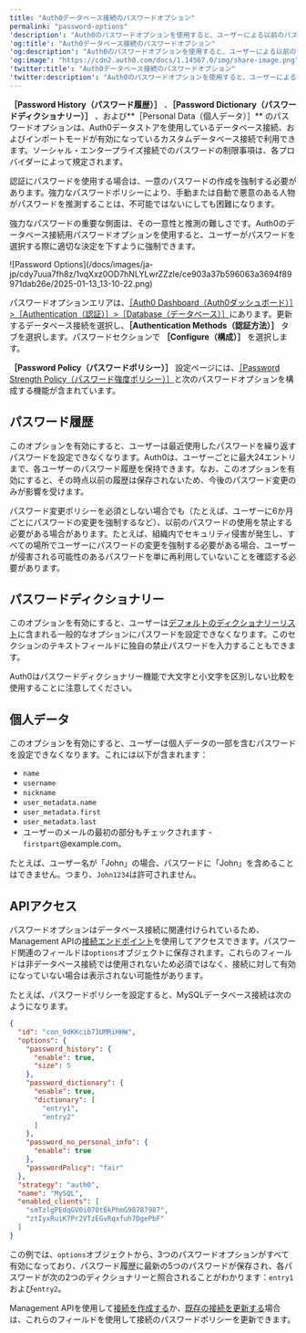 ```yaml
---
title: "Auth0データベース接続のパスワードオプション"
permalink: "password-options"
'description': "Auth0のパスワードオプションを使用すると、ユーザーによる以前のパスワードの繰り返しを禁止したり、禁止するパスワードのパスワードディクショナリをカスタマイズしたり、ユーザーの個人データに関連するパスワードを禁止したりできます。"
'og:title': "Auth0データベース接続のパスワードオプション"
'og:description': "Auth0のパスワードオプションを使用すると、ユーザーによる以前のパスワードの繰り返しを禁止したり、禁止するパスワードのパスワードディクショナリをカスタマイズしたり、ユーザーの個人データに関連するパスワードを禁止したりできます。"
'og:image': "https://cdn2.auth0.com/docs/1.14567.0/img/share-image.png"
'twitter:title': "Auth0データベース接続のパスワードオプション"
'twitter:description': "Auth0のパスワードオプションを使用すると、ユーザーによる以前のパスワードの繰り返しを禁止したり、禁止するパスワードのパスワードディクショナリをカスタマイズしたり、ユーザーの個人データに関連するパスワードを禁止したりできます。"
---
```


<Warning>

**［Password History（パスワード履歴）］** 、**［Password Dictionary（パスワードディクショナリー）］** 、および**［Personal Data（個人データ）］** のパスワードオプションは、Auth0データストアを使用しているデータベース接続、およびインポートモードが有効になっているカスタムデータベース接続で利用できます。ソーシャル・エンタープライズ接続でのパスワードの制限事項は、各プロバイダーによって規定されます。

</Warning>

認証にパスワードを使用する場合は、一意のパスワードの作成を強制する必要があります。強力なパスワードポリシーにより、手動または自動で悪意のある人物がパスワードを推測することは、不可能ではないにしても困難になります。

強力なパスワードの重要な側面は、その一意性と推測の難しさです。Auth0のデータベース接続用パスワードオプションを使用すると、ユーザーがパスワードを選択する際に適切な決定を下すように強制できます。

<Frame>![Password Options](/docs/images/ja-jp/cdy7uua7fh8z/1vqXxz0OD7hNLYLwrZZzIe/ce903a37b596063a3694f89971dab26e/2025-01-13_13-10-22.png)</Frame>

パスワードオプションエリアは、[［Auth0 Dashboard（Auth0ダッシュボード）］>［Authentication（認証）］>［Database（データベース）］](https://manage.auth0.com/#/connections/database)にあります。更新するデータベース接続を選択し、**［Authentication Methods（認証方法）］** タブを選択します。パスワードセクションで **［Configure（構成）］** を選択します。

**［Password Policy（パスワードポリシー）］** 設定ページには、[［Password Strength Policy（パスワード強度ポリシー）］](/docs/ja-jp/authenticate/database-connections/password-strength)と次のパスワードオプションを構成する機能が含まれています。

## パスワード履歴

このオプションを有効にすると、ユーザーは最近使用したパスワードを繰り返すパスワードを設定できなくなります。Auth0は、ユーザーごとに最大24エントリまで、各ユーザーのパスワード履歴を保持できます。なお、このオプションを有効にすると、その時点以前の履歴は保存されないため、今後のパスワード変更のみが影響を受けます。

パスワード変更ポリシーを必須としない場合でも（たとえば、ユーザーに6か月ごとにパスワードの変更を強制するなど）、以前のパスワードの使用を禁止する必要がある場合があります。たとえば、組織内でセキュリティ侵害が発生し、すべての場所でユーザーにパスワードの変更を強制する必要がある場合、ユーザーが侵害される可能性のあるパスワードを単に再利用していないことを確認する必要があります。

## パスワードディクショナリー

このオプションを有効にすると、ユーザーは[デフォルトのディクショナリーリスト](https://github.com/danielmiessler/SecLists/blob/master/Passwords/Common-Credentials/10k-most-common.txt)に含まれる一般的なオプションにパスワードを設定できなくなります。このセクションのテキストフィールドに独自の禁止パスワードを入力することもできます。

Auth0はパスワードディクショナリー機能で大文字と小文字を区別しない比較を使用することに注意してください。

## 個人データ

このオプションを有効にすると、ユーザーは個人データの一部を含むパスワードを設定できなくなります。これには以下が含まれます：

* `name`
* `username`
* `nickname`
* `user_metadata.name`
* `user_metadata.first`
* `user_metadata.last`
* ユーザーのメールの最初の部分もチェックされます - `firstpart`@example.com。

たとえば、ユーザー名が「John」の場合、パスワードに「John」を含めることはできません。つまり、`John1234`は許可されません。

## APIアクセス

パスワードオプションはデータベース接続に関連付けられているため、<Tooltip data-tooltip-id="react-containers-DefinitionTooltip-0" href="/docs/ja-jp/glossary?term=management-api" tip="Management API: 顧客が管理タスクを実行できるようにするための製品。" cta="用語集の表示">Management API</Tooltip>の[接続エンドポイント](/docs/ja-jp/api/management/v2#!/Connections)を使用してアクセスできます。パスワード関連のフィールドは`options`オブジェクトに保存されます。これらのフィールドは非データベース接続では使用されないため必須ではなく、接続に対して有効になっていない場合は表示されない可能性があります。

たとえば、パスワードポリシーを設定すると、MySQLデータベース接続は次のようになります。

```json lines
{
  "id": "con_9dKKcib71UMRiHHW",
  "options": {
    "password_history": {
      "enable": true,
      "size": 5
    },
    "password_dictionary": {
      "enable": true,
      "dictionary": [
        "entry1",
        "entry2"
      ]
    },
    "password_no_personal_info": {
      "enable": true
    },
    "passwordPolicy": "fair"
  },
  "strategy": "auth0",
  "name": "MySQL",
  "enabled_clients": [
    "smTzlgPEdqGV0i070t6kPhmG98787987",
    "ztIyxRuiK7Pr2VTzEGvRqxfuh7DgePbF"
  ]
}
```

この例では、`options`オブジェクトから、3つのパスワードオプションがすべて有効になっており、パスワード履歴に最新の5つのパスワードが保存され、各パスワードが次の2つのディクショナリーと照合されることがわかります：`entry1`および`entry2`。

Management APIを使用して[接続を作成する](/docs/ja-jp/api/management/v2#!/Connections/post_connections)か、[既存の接続を更新する](/docs/ja-jp/api/management/v2#!/Connections/patch_connections_by_id)場合は、これらのフィールドを使用して接続のパスワードポリシーを更新できます。